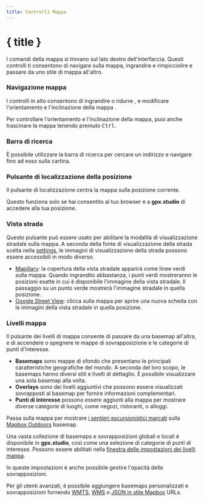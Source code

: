 ```yaml
---
title: Controlli Mappa
---
```


<script>
</script>

# { title }

I comandi della mappa si trovano sul lato destro dell'interfaccia.
Questi controlli ti consentono di navigare sulla mappa, ingrandire e rimpicciolire e passare da uno stile di mappa all'altro.

### <Diff size="16" class="inline-block" style="margin-bottom: 2px" /> Navigazione mappa

I controlli in alto consentono di ingrandire <Plus size="16" class="inline-block" style="margin-bottom: 2px" /> o ridurre <Minus size="16" class="inline-block" style="margin-bottom: 2px" />, e modificare l'orientamento e l'inclinazione della mappa <Compass size="16" class="inline-block" style="margin-bottom: 2px" />.

<DocsNote>

Per controllare l'orientamento e l'inclinazione della mappa, puoi anche trascinare la mappa tenendo premuto <kbd>Ctrl</kbd>.

</DocsNote>

### <Search size="16" class="inline-block" style="margin-bottom: 2px" /> Barra di ricerca

È possibile utilizzare la barra di ricerca per cercare un indirizzo e navigare fino ad esso sulla cartina.

### <LocateFixed size="16" class="inline-block" style="margin-bottom: 2px" /> Pulsante di localizzazione della posizione

Il pulsante di localizzazione centra la mappa sulla posizione corrente.

<DocsNote>

Questo funziona solo se hai consentito al tuo browser e a <b>gpx.studio</b> di accedere alla tua posizione.

</DocsNote>

### <PersonStanding size="16" class="inline-block" style="margin-bottom: 2px" /> Vista strada

Questo pulsante può essere usato per abilitare la modalità di visualizzazione stradale sulla mappa.
A seconda della fonte di visualizzazione della strada scelta nella [settings](./menu/settings), le immagini di visualizzazione della strada possono essere accessibili in modo diverso.

- <a href="https://www.mapillary.com/" target="_blank">Mapillary</a>: la copertura della vista stradale apparirà come linee verdi sulla mappa. Quando ingrandito abbastanza, i punti verdi mostreranno le posizioni esatte in cui è disponibile l'immagine della vista stradale. Il passaggio su un punto verde mostrerà l'immagine stradale in quella posizione.
- <a href="https://www.google.com/streetview/" target="_blank">Google Street View</a>: clicca sulla mappa per aprire una nuova scheda con le immagini della vista stradale in quella posizione.

### <Layers size="16" class="inline-block" style="margin-bottom: 2px" /> Livelli mappa

Il pulsante dei livelli di mappa consente di passare da una basemap all'altra, e di accendere o spegnere le mappe di sovrapposizione e le categorie di punti d'interesse.

- **Basemaps** sono mappe di sfondo che presentano le principali caratteristiche geografiche del mondo.
  A seconda del loro scopo, le basemaps hanno diversi stili e livelli di dettaglio.
  È possibile visualizzare una sola basemap alla volta.
- **Overlays** sono dei livelli aggiuntivi che possono essere visualizzati sovrapposti al basemap per fornire informazioni complementari.
- **Punti di interesse** possono essere aggiunti alla mappa per mostrare diverse categorie di luoghi, come negozi, ristoranti, o alloggi.

<div class="flex flex-col items-center">
    <DocsLayers />
    <span class="text-sm text-center mt-2">
        Passa sulla mappa per mostrare  <a href="https://hiking.waymarkedtrails.org" target="_blank">i sentieri escursionistici marcati</a> sulla <a href="https://www.mapbox.com/maps/outdoors" target="_blank">Mapbox Outdoors</a> basemap.
    </span>
</div>

Una vasta collezione di basemaps e sovrapposizioni globali e locali è disponibile in **gpx.studio**, così come una selezione di categorie di punti di interesse.
Possono essere abilitati nella [finestra delle impostazioni dei livelli mappa](./menu/settings).

In queste impostazioni è anche possibile gestire l'opacità delle sovrapposizioni.

Per gli utenti avanzati, è possibile aggiungere basemaps personalizzati e sovrapposizioni fornendo <a href="https://en.wikipedia.org/wiki/Web_Map_Tile_Service" target="_blank">WMTS</a>, <a href="https://en.wikipedia.org/wiki/Web_Map_Service" target="_blank">WMS</a> o <a href="https://docs.mapbox.com/help/glossary/style/" target="_blank">JSON in stile Mapbox</a> URLs.
